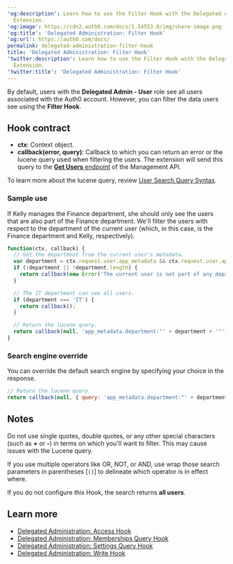 ---
'og:description': Learn how to use the Filter Hook with the Delegated Administration
  Extension.
'og:image': https://cdn2.auth0.com/docs/1.14553.0/img/share-image.png
'og:title': 'Delegated Administration: Filter Hook'
'og:url': https://auth0.com/docs/
permalink: delegated-administration-filter-hook
title: 'Delegated Administration: Filter Hook'
'twitter:description': Learn how to use the Filter Hook with the Delegated Administration
  Extension.
'twitter:title': 'Delegated Administration: Filter Hook'
---
By default, users with the **Delegated Admin - User** role see all users associated with the Auth0 account. However, you can filter the data users see using the **Filter Hook**.

## Hook contract

* **ctx**: Context object.
* **callback(error, query)**: Callback to which you can return an error or the lucene query used when filtering the users. The extension will send this query to the [**Get Users** endpoint](https://auth0.com/docs/api/management/v2#!/Users/get_users) of the <Tooltip tip="Management API: A product to allow customers to perform administrative tasks." cta="View Glossary" href="/docs/glossary?term=Management+API">Management API</Tooltip>.

To learn more about the lucene query, review [User Search Query Syntax](/docs/manage-users/user-search/user-search-query-syntax).

### Sample use

If Kelly manages the Finance department, she should only see the users that are also part of the Finance department. We'll filter the users with respect to the department of the current user (which, in this case, is the Finance department and Kelly, respectively).

```javascript lines
function(ctx, callback) {
  // Get the department from the current user's metadata.
  var department = ctx.request.user.app_metadata && ctx.request.user.app_metadata.department;
  if (!department || !department.length) {
    return callback(new Error('The current user is not part of any department.'));
  }

  // The IT department can see all users.
  if (department === 'IT') {
    return callback();
  }

  // Return the lucene query.
  return callback(null, 'app_metadata.department:"' + department + '"');
}
```






### Search engine override

You can override the default search engine by specifying your choice in the response.

```javascript lines
// Return the lucene query.
return callback(null, { query: 'app_metadata.department:"' + department + '"', searchEngine: 'v2' });
```






## Notes

Do not use single quotes, double quotes, or any other special characters (such as **+** or **-**) in terms on which you'll want to filter. This may cause issues with the Lucene query.

If you use multiple operators like OR, NOT, or AND, use wrap those search parameters in parentheses [`()`] to delineate which operator is in effect where.

If you do not configure this Hook, the search returns **all users**.

## Learn more

* [Delegated Administration: Access Hook](/docs/customize/extensions/delegated-administration-extension/delegated-administration-hooks/delegated-administration-access-hook)
* [Delegated Administration: Memberships Query Hook](/docs/customize/extensions/delegated-administration-extension/delegated-administration-hooks/delegated-administration-memberships-query-hook)
* [Delegated Administration: Settings Query Hook](/docs/customize/extensions/delegated-administration-extension/delegated-administration-hooks/delegated-administration-settings-query-hook)
* [Delegated Administration: Write Hook](/docs/customize/extensions/delegated-administration-extension/delegated-administration-hooks/delegated-administration-write-hook)